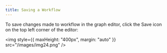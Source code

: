 ```yaml
---
title: Saving a Workflow
---
```


To save changes made to workflow in the graph editor, click the Save icon on the top left corner of the editor:

<img style={{ maxHeight: "400px", margin: "auto" }} src="/images/img24.png" />

